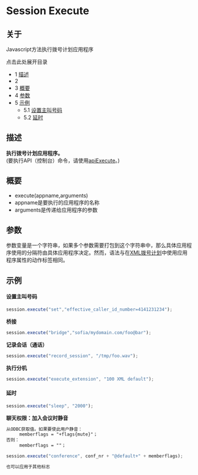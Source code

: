 # Session Execute 

## 关于

Javascript方法执行拨号计划应用程序

点击此处展开目录

* 1 [描述](#description)
* 2 [](#about)
* 3 [概要](#synopsis)
* 4 [参数](#arguments)
* 5 [示例](#examples)  
   * 5.1 [设置主叫号码](#set-caller-id)  
   * 5.2 [延时](#sleep)

## 描述

**执行拨号计划应用程序。**  
(要执行API（控制台）命令，请使用[apiExecute](./index.mdx#file)。)

## 

## 概要

* execute(appname,arguments)
* appname是要执行的应用程序的名称
* arguments是传递给应用程序的参数

## 参数

参数变量是一个字符串，如果多个参数需要打包到这个字符串中，那么具体应用程序使用的分隔符由具体应用程序决定。然而，语法与在[XML拨号计划](../../../Dialplan/XML-Dialplan/index.mdx#about)中使用应用程序属性的动作标签相同。

## 示例

#### 设置主叫号码

```js
session.execute("set","effective_caller_id_number=4141231234");
```

**桥接**

```js
session.execute("bridge","sofia/mydomain.com/foo@bar");
```

**记录会话（通话）**

```js
session.execute("record_session", "/tmp/foo.wav");
```

**执行分机**

```js
session.execute("execute_extension", "100 XML default");
```

#### 延时

```js
session.execute("sleep", "2000");
```

**聊天权限：加入会议时静音**

```xml
从ODBC获取值。如果要使此用户静音：
     memberflags = "+flags{mute}"；
否则：
     memberflags = ""；
```

```js
session.execute("conference", conf_nr + "@default+" + memberflags);
```

```xml
也可以应用于其他标志
```